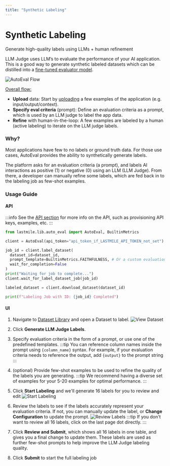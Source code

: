 ```yaml
---
title: "Synthetic Labeling"
---
```



# Synthetic Labeling

Generate high-quality labels using LLMs + human refinement

LLM Judge uses LLM’s to evaluate the performance of your AI application. This is a good way to generate synthetic labeled datasets which can be distilled into a [fine-tuned evaluator model](/autoeval/fine-tune).

![AutoEval Flow](/img/autoeval_flow_labeling.png)

<u>Overall flow:</u>
* **Upload** data: Start by [uploading](/autoeval/datasets) a few examples of the application (e.g. input/output/context).
* **Specify eval criteria** (prompt): Define an evaluation criteria as a prompt, which is used by an LLM judge to label the app data.
* **Refine** with human-in-the-loop: A few examples are labeled by a human (active labeling) to iterate on the LLM judge labels.

### Why?

Most applications have few to no labels or ground truth data. For those use cases, AutoEval provides the ability to synthetically generate labels.

The platform asks for an evaluation criteria (a prompt), and labels AI interactions as positive (1) or negative (0) using an LLM (LLM Judge).
From there, a developer can manually refine some labels, which are fed back in to the labeling job as few-shot examples.

### Usage Guide

#### API

:::info
See the [API section](/sdk) for more info on the API, such as provisioning API keys, examples, etc.
:::

<Tabs groupId="label_dataset">
  <TabItem value="python">
  
  ```python title="label_dataset"
from lastmile.lib.auto_eval import AutoEval, BuiltinMetrics

client = AutoEval(api_token="api_token_if_LASTMILE_API_TOKEN_not_set")

job_id = client.label_dataset(
    dataset_id=dataset_id,
    prompt_template=BuiltinMetrics.FAITHFULNESS, # Or a custom evaluation prompt criteria
    wait_for_completion=False
)
print("Waiting for job to complete...")
client.wait_for_label_dataset_job(job_id)

labeled_dataset = client.download_dataset(dataset_id)

print(f"Labeling Job with ID: {job_id} Completed")
```

  </TabItem>
</Tabs>

#### UI

1. Navigate to [Dataset Library](https://lastmileai.dev/datasets) and open a Dataset to label.
![View Dataset](/img/datasets/get_dataset.png)

2. Click **Generate LLM Judge Labels**.
3. Specify evaluation criteria in the form of a prompt, or use one of the predefined templates.
   :::tip
   You can reference column names inside the prompt using `{column_name}` syntax. For example, if your evaluation criteria needs to reference the output, add `{output}` to the prompt string
   :::
4. (optional) Provide few-shot examples to be used to refine the quality of the labels you are generating.
   :::tip
   We recommend having a diverse set of examples for your 5-20 examples for optimal performance.
   :::
5. Click **Start Labeling** and we'll generate 16 labels for you to review and edit
![Start Labeling](/img/labeling/labeling_criteria.png)
6. Review the labels to see if the labels accurately represent your evaluation criteria. 
If not, you can manually update the label, or **Change Configuration** to update the prompt.
![Review Labels](/img/labeling/labeling_review.png)
   :::tip
   If you don't want to review all 16 labels, click on the last page dot directly.
   :::
9. Click **Review and Submit**, which shows all 16 labels in one table, and gives you a final change to update them. 
These labels are used as further few-shot prompts to help improve the LLM Judge labeling quality.
10. Click **Submit** to start the full labeling job